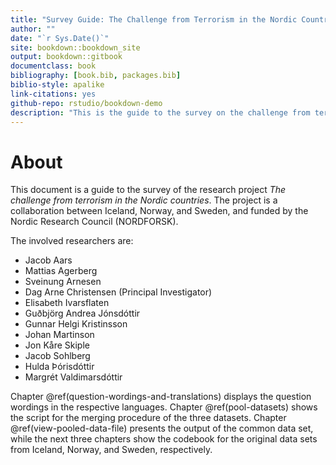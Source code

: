 ```yaml
--- 
title: "Survey Guide: The Challenge from Terrorism in the Nordic Countries"
author: ""
date: "`r Sys.Date()`"
site: bookdown::bookdown_site
output: bookdown::gitbook
documentclass: book
bibliography: [book.bib, packages.bib]
biblio-style: apalike
link-citations: yes
github-repo: rstudio/bookdown-demo
description: "This is the guide to the survey on the challenge from terrorism in the Nordic countries, conducted in Iceland, Norway, and Sweden in 2018-2019. "
---
```


# About 

This document is a guide to the survey of the research project *The challenge from terrorism in the Nordic countries*.
The project is a collaboration between Iceland, Norway, and Sweden, and funded by the Nordic Research Council (NORDFORSK).

The involved researchers are:

* Jacob Aars  
* Mattias Agerberg  
* Sveinung Arnesen
* Dag Arne Christensen (Principal Investigator) 
* Elisabeth Ivarsflaten
* Guðbjörg Andrea Jónsdóttir  
* Gunnar Helgi Kristinsson  
* Johan Martinson  
* Jon Kåre Skiple  
* Jacob Sohlberg  
* Hulda Þórisdóttir  
* Margrét Valdimarsdóttir  

Chapter \@ref(question-wordings-and-translations) displays the question wordings in the respective languages.
Chapter \@ref(pool-datasets) shows the script for the merging procedure of the three datasets.
Chapter \@ref(view-pooled-data-file) presents the output of the common data set, while the next three chapters show the codebook for the original data sets from Iceland, Norway, and Sweden, respectively. 
